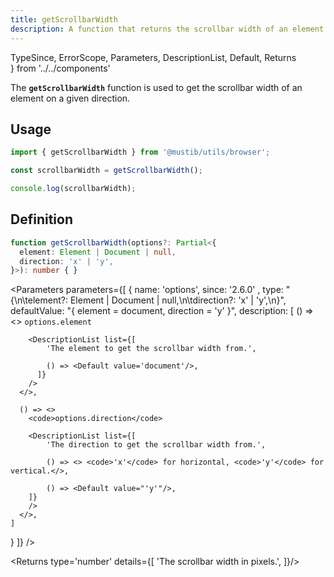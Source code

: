 ```yaml
---
title: getScrollbarWidth
description: A function that returns the scrollbar width of an element on a given direction.
---
```


  TypeSince,
  ErrorScope,
  Parameters,
  DescriptionList,
  Default,
  Returns  
} from '../../components'

<TypeSince type='function' since='1.0.5'/>

The **`getScrollbarWidth`** function is used to get the scrollbar width of an element on a given direction.

<ErrorScope errorScope='getScrollbarWidthErrorScope' />

## Usage
```ts
import { getScrollbarWidth } from '@mustib/utils/browser';

const scrollbarWidth = getScrollbarWidth();

console.log(scrollbarWidth);
```

## Definition
```ts
function getScrollbarWidth(options?: Partial<{
  element: Element | Document | null,
  direction: 'x' | 'y',
}>): number { }
```

<Parameters parameters={[
  {
    name: 'options',
    since: '2.6.0' ,
    type: "{\n\telement?: Element | Document | null,\n\tdirection?: 'x' | 'y',\n}",
    defaultValue: "{ element = document, direction = 'y' }",
    description: [
      () => <>
        <code>options.element</code>

        <DescriptionList list={[
            'The element to get the scrollbar width from.',

            () => <Default value='document'/>,
          ]}
        />
      </>,

      () => <>
        <code>options.direction</code>

        <DescriptionList list={[
            'The direction to get the scrollbar width from.',

            () => <> <code>'x'</code> for horizontal, <code>'y'</code> for vertical.</>,

            () => <Default value="'y'"/>,
        ]}
        />
      </>,
    ]
  }
]} />

<Returns type='number' details={[
  'The scrollbar width in pixels.',
]}/>